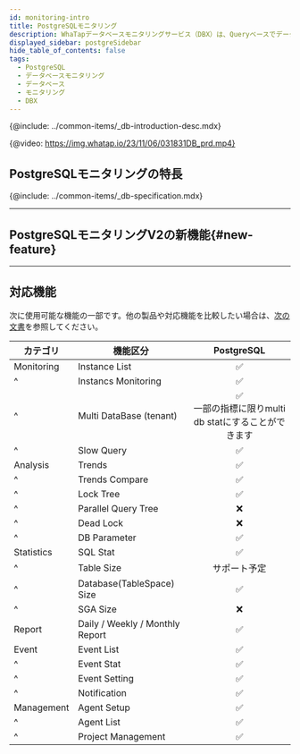 ```yaml
---
id: monitoring-intro
title: PostgreSQLモニタリング
description: WhaTapデータベースモニタリングサービス（DBX）は、Queryベースでデータを収集し、性能モニタリングサービスを提供します。
displayed_sidebar: postgreSidebar
hide_table_of_contents: false
tags:
  - PostgreSQL
  - データベースモニタリング
  - データベース
  - モニタリング
  - DBX
---
```



{@include: ../common-items/_db-introduction-desc.mdx} 

{@video: https://img.whatap.io/23/11/06/031831DB_prd.mp4}

## PostgreSQLモニタリングの特長

<CommonCont />

{@include: ../common-items/_db-specification.mdx}

* * *

## PostgreSQLモニタリングV2の新機能{#new-feature}

<NewFeature product='PostgreSQL' ver='1.6.7' />

* * *

## 対応機能

次に使用可能な機能の一部です。他の製品や対応機能を比較したい場合は、[次の文書](../support-env#compare-db)を参照してください。

| カテゴリ       | 機能区分                            |                              PostgreSQL                             |
| ---------- | ------------------------------- | :-----------------------------------------------------------------: |
| Monitoring | Instance List                   |                   <span class='emoji-ok'>✅</span>                   |
| ^          | Instancs Monitoring             |                   <span class='emoji-ok'>✅</span>                   |
| ^          | Multi DataBase (tenant)         | <span class='emoji-ok'>✅</span><br/>一部の指標に限りmulti db statにすることができます |
| ^          | Slow Query                      |                   <span class='emoji-ok'>✅</span>                   |
| Analysis   | Trends                          |                   <span class='emoji-ok'>✅</span>                   |
| ^          | Trends Compare                  |                   <span class='emoji-ok'>✅</span>                   |
| ^          | Lock Tree                       |                   <span class='emoji-ok'>✅</span>                   |
| ^          | Parallel Query Tree             |                   <span class='emoji-no'>❌</span>                   |
| ^          | Dead Lock                       |                   <span class='emoji-no'>❌</span>                   |
| ^          | DB Parameter                    |                   <span class='emoji-ok'>✅</span>                   |
| Statistics | SQL Stat                        |                   <span class='emoji-ok'>✅</span>                   |
| ^          | Table Size                      |                                サポート予定                               |
| ^          | Database(TableSpace) Size       |                   <span class='emoji-ok'>✅</span>                   |
| ^          | SGA Size                        |                   <span class='emoji-no'>❌</span>                   |
| Report     | Daily / Weekly / Monthly Report |                   <span class='emoji-ok'>✅</span>                   |
| Event      | Event List                      |                   <span class='emoji-ok'>✅</span>                   |
| ^          | Event Stat                      |                   <span class='emoji-ok'>✅</span>                   |
| ^          | Event Setting                   |                   <span class='emoji-ok'>✅</span>                   |
| ^          | Notification                    |                   <span class='emoji-ok'>✅</span>                   |
| Management | Agent Setup                     |                   <span class='emoji-ok'>✅</span>                   |
| ^          | Agent List                      |                   <span class='emoji-ok'>✅</span>                   |
| ^          | Project Management              |                   <span class='emoji-ok'>✅</span>                   |
